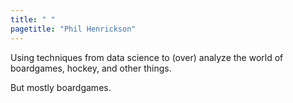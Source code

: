 ```yaml
---
title: " "
pagetitle: "Phil Henrickson"
---
```


Using techniques from data science to (over) analyze the world of boardgames, hockey, and other things. 

But mostly boardgames.